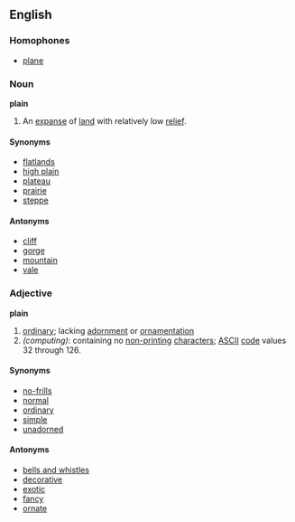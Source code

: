 ==English==

===Homophones===
*[[plane]]

===Noun===
'''plain'''
#An [[expanse]] of [[land]] with relatively low [[relief]].

====Synonyms====
*[[flatland]]s
*[[high plain]]
*[[plateau]]
*[[prairie]]
*[[steppe]]

====Antonyms====
*[[cliff]]
*[[gorge]]
*[[mountain]]
*[[vale]]

===Adjective===
'''plain'''
#[[ordinary]]; lacking [[adornment]] or [[ornament]]ation
#''(computing)'': containing no [[non-printing]] [[characters]]; [[ASCII]] [[code]] values 32 through 126.

====Synonyms====
*[[no-frills]]
*[[normal]]
*[[ordinary]]
*[[simple]]
*[[unadorned]]

====Antonyms====
*[[bells and whistles]]  <!--note: NOT [[bell]]s and [[whistle]]s.  -->  <!--Can an idiom be a synonym?-->
*[[decorative]]
*[[exotic]]
*[[fancy]]
*[[ornate]]